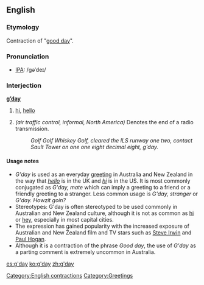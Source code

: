 ==English==

===Etymology===
Contraction of "[[good day]]".

===Pronunciation===
*[[IPA]]: /gəˈdeɪ/

===Interjection===
'''[[good|g’]][[day]]'''

# {{context|Australian, New Zealand|colloquial}} [[hi]], [[hello]]
# ''(air traffic control, informal, North America)'' Denotes the end of a radio transmission. 
#: ''Golf Golf Whiskey Golf, cleared the ILS runway one two, contact Sault Tower on one one eight decimal eight, g'day.''

====Usage notes====
*''G'day'' is used as an everyday [[greeting]] in Australia and New Zealand in the way that ''[[hello]]'' is in the UK and ''[[hi]]'' is in the US.  It is most commonly conjugated as ''G'day, mate'' which can imply a greeting to a friend or a friendly greeting to a stranger.  Less common usage is ''G'day, stranger'' or ''G'day.  Howzit goin?''
*Stereotypes: G'day is often stereotyped to be used commonly in Australian and New Zealand culture, although it is not as common as [[hi]] or [[hey]], especially in most capital cities.
* The expression has gained popularity with the increased exposure of Australian and New Zealand film and TV stars such as [[w:Steve Irwin|Steve Irwin]] and [[w:Paul Hogan|Paul Hogan]].
* Although it is a contraction of the phrase ''Good day'', the use of ''G'day'' as a parting comment is extremely uncommon in Australia.

[[Category:English contractions]]
[[Category:Greetings]]

[[es:g'day]]
[[ko:g'day]]
[[zh:g'day]]